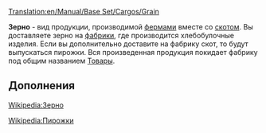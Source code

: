 [[Translation:en/Manual/Base Set/Cargos/Grain]]
{{ru/Необходимо сделать|Необходимо исправить ссылки на статьи [[en/Manual/Base Set/Industries/Factory|Фабрика]], [[en/Manual/Base Set/Cargos/Goods|Товары]] после перевода их на русский язык}}

{{ru/Manual/Base Set/Cargos/Груз|груз=Зерно
|изображение=en/Manual/Base Set/Cargos/Grain.png
|производит=[[ru/Manual/Base Set/Industries/Ферма|Ферма]]
|принимает=[[en/Manual/Base Set/Industries/Factory|Фабрика]]
}}

'''Зерно''' - вид продукции, производимой [[ru/Manual/Base Set/Industries/Ферма|фермами]] вместе со [[ru/Manual/Base Set/Cargos/Скот|скотом]]. 
Вы доставляете зерно на [[en/Manual/Base Set/Industries/Factory|фабрики]], где производится хлебобулочные изделия. Если вы дополнительно доставите на фабрику скот, то будут выпускаться пирожки. Вся произведенная продукция покидает фабрику под общим названием [[en/Manual/Base Set/Cargos/Goods|Товары]].


==Дополнения==
[https://www.wikipedia.org/wiki/Cereal Wikipedia:Зерно]

[https://www.wikipedia.org/wiki/Pie Wikipedia:Пирожки]